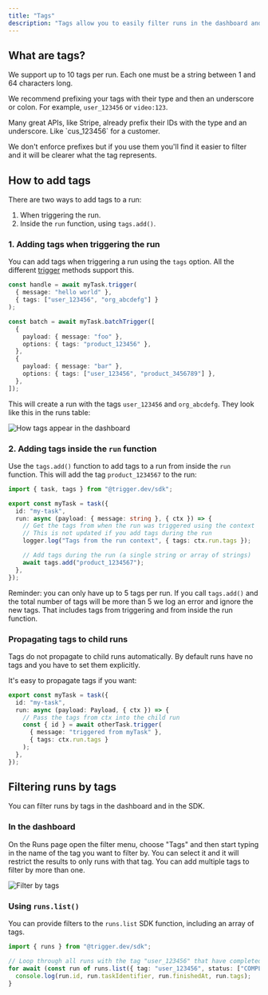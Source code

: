 ```yaml
---
title: "Tags"
description: "Tags allow you to easily filter runs in the dashboard and when using the SDK."
---
```


## What are tags?

We support up to 10 tags per run. Each one must be a string between 1 and 64 characters long.

We recommend prefixing your tags with their type and then an underscore or colon. For example, `user_123456` or `video:123`.

<Info>
  Many great APIs, like Stripe, already prefix their IDs with the type and an underscore. Like
  `cus_123456` for a customer.
</Info>

We don't enforce prefixes but if you use them you'll find it easier to filter and it will be clearer what the tag represents.

## How to add tags

There are two ways to add tags to a run:

1. When triggering the run.
2. Inside the `run` function, using `tags.add()`.

### 1. Adding tags when triggering the run

You can add tags when triggering a run using the `tags` option. All the different [trigger](/triggering) methods support this.

<CodeGroup>

```ts trigger
const handle = await myTask.trigger(
  { message: "hello world" },
  { tags: ["user_123456", "org_abcdefg"] }
);
```

```ts batchTrigger
const batch = await myTask.batchTrigger([
  {
    payload: { message: "foo" },
    options: { tags: "product_123456" },
  },
  {
    payload: { message: "bar" },
    options: { tags: ["user_123456", "product_3456789"] },
  },
]);
```

</CodeGroup>

This will create a run with the tags `user_123456` and `org_abcdefg`. They look like this in the runs table:

![How tags appear in the dashboard](/images/tags-org-user.png)

### 2. Adding tags inside the `run` function

Use the `tags.add()` function to add tags to a run from inside the `run` function. This will add the tag `product_1234567` to the run:

```ts
import { task, tags } from "@trigger.dev/sdk";

export const myTask = task({
  id: "my-task",
  run: async (payload: { message: string }, { ctx }) => {
    // Get the tags from when the run was triggered using the context
    // This is not updated if you add tags during the run
    logger.log("Tags from the run context", { tags: ctx.run.tags });

    // Add tags during the run (a single string or array of strings)
    await tags.add("product_1234567");
  },
});
```

Reminder: you can only have up to 5 tags per run. If you call `tags.add()` and the total number of tags will be more than 5 we log an error and ignore the new tags. That includes tags from triggering and from inside the run function.

### Propagating tags to child runs

Tags do not propagate to child runs automatically. By default runs have no tags and you have to set them explicitly.

It's easy to propagate tags if you want:

```ts
export const myTask = task({
  id: "my-task",
  run: async (payload: Payload, { ctx }) => {
    // Pass the tags from ctx into the child run
    const { id } = await otherTask.trigger(
      { message: "triggered from myTask" },
      { tags: ctx.run.tags }
    );
  },
});
```

## Filtering runs by tags

You can filter runs by tags in the dashboard and in the SDK.

### In the dashboard

On the Runs page open the filter menu, choose "Tags" and then start typing in the name of the tag you want to filter by. You can select it and it will restrict the results to only runs with that tag. You can add multiple tags to filter by more than one.

![Filter by tags](/images/tags-filtering.png)

### Using `runs.list()`

You can provide filters to the `runs.list` SDK function, including an array of tags.

```ts
import { runs } from "@trigger.dev/sdk";

// Loop through all runs with the tag "user_123456" that have completed
for await (const run of runs.list({ tag: "user_123456", status: ["COMPLETED"] })) {
  console.log(run.id, run.taskIdentifier, run.finishedAt, run.tags);
}
```
